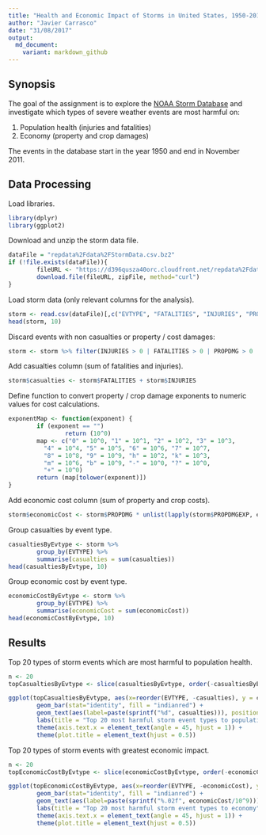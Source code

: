 ---
title: "Health and Economic Impact of Storms in United States, 1950-2011"
author: "Javier Carrasco"
date: "31/08/2017"
output:
  md_document:
    variant: markdown_github
---

## Synopsis

The goal of the assignment is to explore the [NOAA Storm Database](https://d396qusza40orc.cloudfront.net/repdata%2Fdata%2FStormData.csv.bz2)
and investigate which types of severe weather events are most harmful on:

1. Population health (injuries and fatalities) 
2. Economy (property and crop damages)

The events in the database start in the year 1950 and end in November 2011.

## Data Processing

Load libraries.

```{r}
library(dplyr)
library(ggplot2)
```

Download and unzip the storm data file.

```{r}
dataFile = "repdata%2Fdata%2FStormData.csv.bz2"
if (!file.exists(dataFile)){
        fileURL <- "https://d396qusza40orc.cloudfront.net/repdata%2Fdata%2FStormData.csv.bz2"
        download.file(fileURL, zipFile, method="curl")
}  
```

Load storm data (only relevant columns for the analysis).

```{r}
storm <- read.csv(dataFile)[,c("EVTYPE", "FATALITIES", "INJURIES", "PROPDMG", "PROPDMGEXP", "CROPDMG", "CROPDMGEXP")]
head(storm, 10)
```

Discard events with non casualties or property / cost damages:

```{r}
storm <- storm %>% filter(INJURIES > 0 | FATALITIES > 0 | PROPDMG > 0 | CROPDMG > 0)
```


Add casualties column (sum of fatalities and injuries).

```{r}
storm$casualties <- storm$FATALITIES + storm$INJURIES
```

Define function to convert property / crop damage exponents to numeric values for cost calculations.

```{r}
exponentMap <- function(exponent) {
        if (exponent == "")
                return (10^0)
        map <- c("0" = 10^0, "1" = 10^1, "2" = 10^2, "3" = 10^3,
          "4" = 10^4, "5" = 10^5, "6" = 10^6, "7" = 10^7,
          "8" = 10^8, "9" = 10^9, "h" = 10^2, "k" = 10^3,
          "m" = 10^6, "b" = 10^9, "-" = 10^0, "?" = 10^0,
          "+" = 10^0)
        return (map[tolower(exponent)])
} 
```

Add economic cost column (sum of property and crop costs).

```{r}
storm$economicCost <- storm$PROPDMG * unlist(lapply(storm$PROPDMGEXP, exponentMap)) + storm$CROPDMG * unlist(lapply(storm$CROPDMGEXP, exponentMap))
```

Group casualties by event type.

```{r}
casualtiesByEvtype <- storm %>%
        group_by(EVTYPE) %>%
        summarise(casualties = sum(casualties))
head(casualtiesByEvtype, 10)
```

Group economic cost by event type.

```{r}
economicCostByEvtype <- storm %>%
        group_by(EVTYPE) %>%
        summarise(economicCost = sum(economicCost))
head(economicCostByEvtype, 10)
```

## Results

Top 20 types of storm events which are most harmful to population health.

```{r}
n <- 20
topCasualtiesByEvtype <- slice(casualtiesByEvtype, order(-casualtiesByEvtype$casualties)[1:n])

ggplot(topCasualtiesByEvtype, aes(x=reorder(EVTYPE, -casualties), y = casualties)) +
        geom_bar(stat="identity", fill = "indianred") +
        geom_text(aes(label=paste(sprintf("%d", casualties))), position=position_dodge(width=0.9), vjust=-0.25, size=3) +
        labs(title = "Top 20 most harmful storm event types to population health", x = "Event Type", y = "Casualties") +
        theme(axis.text.x = element_text(angle = 45, hjust = 1)) +
        theme(plot.title = element_text(hjust = 0.5))
```

Top 20 types of storm events with greatest economic impact.

```{r}
n <- 20
topEconomicCostByEvtype <- slice(economicCostByEvtype, order(-economicCostByEvtype$economicCost)[1:n])

ggplot(topEconomicCostByEvtype, aes(x=reorder(EVTYPE, -economicCost), y = economicCost/10^9)) +
        geom_bar(stat="identity", fill = "indianred") +
        geom_text(aes(label=paste(sprintf("%.02f", economicCost/10^9))), position=position_dodge(width=0.9), vjust=-0.25, size=3) +
        labs(title = "Top 20 most harmful storm event types to economy", x = "Event Type", y = "Cost in US$ billions") +
        theme(axis.text.x = element_text(angle = 45, hjust = 1)) +
        theme(plot.title = element_text(hjust = 0.5))
```
